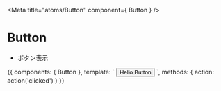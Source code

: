 
<Meta title="atoms/Button" component={ Button } />

# Button

- ボタン表示

<Story name="default">
  {{
    components: {
      Button
    },
    template: `
      <Button @click="action">
        Hello Button
      </Button>
    `,
    methods: {
      action: action('clicked')
    }
  }}
</Story>
